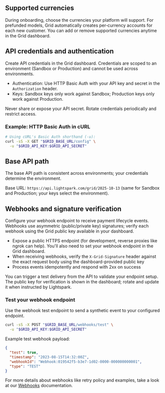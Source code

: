## Supported currencies
During onboarding, choose the currencies your platform will support. For prefunded models, Grid automatically creates per‑currency accounts for each new customer. You can add or remove supported currencies anytime in the Grid dashboard.

## API credentials and authentication
Create API credentials in the Grid dashboard. Credentials are scoped to an environment (Sandbox or Production) and cannot be used across environments.

- Authentication: Use HTTP Basic Auth with your API key and secret in the `Authorization` header.
- Keys: Sandbox keys only work against Sandbox; Production keys only work against Production.

<Tip>
Never share or expose your API secret. Rotate credentials periodically and restrict access.
</Tip>

### Example: HTTP Basic Auth in cURL

```bash
# Using cURL's Basic Auth shorthand (-u):
curl -sS -X GET "$GRID_BASE_URL/config" \
  -u "$GRID_API_KEY:$GRID_API_SECRET"

```

## Base API path

The base API path is consistent across environments; your credentials determine the environment.

Base URL: `https://api.lightspark.com/grid/2025-10-13` (same for Sandbox and Production; your keys select the environment).

## Webhooks and signature verification
Configure your webhook endpoint to receive payment lifecycle events. Webhooks use asymmetric (public/private key) signatures; verify each webhook using the Grid public key available in your dashboard.

- Expose a public HTTPS endpoint (for development, reverse proxies like ngrok can help). You'll also need to set your webhook endpoint in the Grid dashboard.
- When receiving webhooks, verify the `X-Grid-Signature` header against the exact request body using the dashboard-provided public key
- Process events idempotently and respond with 2xx on success

You can trigger a test delivery from the API to validate your endpoint setup. The public key for verification is shown in the dashboard; rotate and update it when instructed by Lightspark.

### Test your webhook endpoint
Use the webhook test endpoint to send a synthetic event to your configured endpoint.

```bash
curl -sS -X POST "$GRID_BASE_URL/webhooks/test" \
  -u "$GRID_API_KEY:$GRID_API_SECRET"
```

Example test webhook payload:

```json
{
  "test": true,
  "timestamp": "2023-08-15T14:32:00Z",
  "webhookId": "Webhook:019542f5-b3e7-1d02-0000-000000000001",
  "type": "TEST"
}
```

For more details about webhooks like retry policy and examples, take a look at our [Webhooks](/developer-tools/webhooks) documentation.
